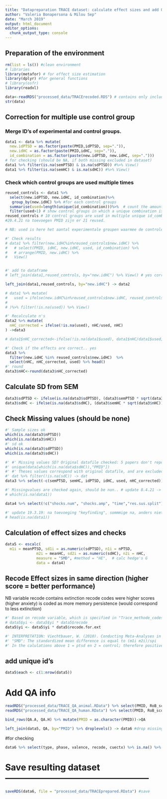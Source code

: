 ```yaml
---
title: "Datapreparation TRACE dataset: calculate effect sizes and add QA scores"
author: "Valeria Bonapersona & Milou Sep"
date: "March 2019"
output: html_document
editor_options: 
  chunk_output_type: console
---
```



## Preparation of the environment
```r
rm(list = ls()) #clean environment
# libraries
library(metafor) # for effect size estimation
library(dplyr) #for general functions
# library(osfr)
library(readxl)
```

```r
data<-readRDS("processed_data/TRACErecoded.RDS") # contains only included, recoded, data 
str(data)
```

## Correction for multiple use control group

### Merge ID's of experimental and control groups.
```r
data1 <- data %>% mutate(
  new.idPTSD = as.factor(paste(PMID,idPTSD, sep=".")),
  new.idHC = as.factor(paste(PMID,idHC, sep=".")),
  id_combination = as.factor(paste(new.idPTSD, new.idHC, sep=".")))
# for checking (should be NA, if both missing excluded in dataset)
data1 %>% filter(is.na(semPTSD) & is.na(sdPTSD)) #%>% View()
data1 %>% filter(is.na(semHC) & is.na(sdHC)) #%>% View()
```

### Check which control groups are used multiple times
```r
reused_controls <- data1 %>%
  select(new.idPTSD, new.idHC, id_combination)%>%
   group_by(new.idHC) %>% #for each control groups
  summarise(used=length(unique(id_combination)))%>%  # count the amount of unique id combinations
  filter(used>1) # show control groups in which a unique combination is precent more than once
reused_controls # 10 control groups are used in multiple unique id_combinations # 18.3.19 11 control grousp used multiple times # 8.4.21 66 are reused
#20.4.21 na toevoegen PMID zijn er 21 reused.

# NB: used is here het aantal experimentale groupen waarmee de controle group vergeleken is.. (niet het aantal measures oid, dus vergeleken met 1 exp group, op 10 maten, used =1)

#' Check results
# data1 %>% filter(new.idHC%in%reused_controls$new.idHC) %>% 
#   # select(PMID, idHC, new.idHC, used, id_combination) %>% 
#   # arrange(PMID, new.idHC) %>% 
#   View()


#' add to dataframe
# left_join(data1,reused_controls, by="new.idHC") %>% View() # yes correct (old code was not)

left_join(data1,reused_controls, by="new.idHC") -> data2

# data1 %>% mutate(
#   used = ifelse(new.idHC%in%reused_controls$new.idHC, reused_controls$used, NA )
#   
# )%>% filter(!is.na(used)) %>% View()

#' Recalculate n's
data2 %>% mutate(
  nHC_corrected = ifelse(!is.na(used), nHC/used, nHC)
) ->data3

# data1$nHC_corrected<-ifelse(!is.na(data1$used), data1$nHC/data1$used, data1$nHC)

#' Check if the effects are correct.. yes
data3 %>% 
  filter(new.idHC %in% reused_controls$new.idHC)  %>% 
  select(nHC, nHC_corrected, used) %>% head()
#' round
data3$nHC<-round(data3$nHC_corrected)
```


## Calculate SD from SEM
```r
data3$sdPTSD <- ifelse(is.na(data3$sdPTSD), (data3$semPTSD * sqrt(data3$nPTSD)), data3$sdPTSD)
data3$sdHC <- ifelse(is.na(data3$sdHC), (data3$semHC * sqrt(data3$nHC)), data3$sdHC)
``` 

## Check Missing values (should be none)
```r
#' Sample sizes ok
which(is.na(data3$nPTSD))
which(is.na(data3$nHC))
#' sd ok
which(is.na(data3$sdPTSD))
which(is.na(data3$sdHC))

#' #' Missing values SD? Original datafile checked: 5 papers don't report sem or sd: PMID: 7654154, 8731522, 9821567, 17392739, 27297027
#' unique(data[which(is.na(data$sdHC)),"PMID"]) 
#' #' Theses values correspond with original datafile, and are excluded from further analysis
#' dat %>% filter(!is.na(sdC)) -> dat
data3 %>% select(-c(semPTSD, semHC, idPTSD, idHC, used, nHC_corrected)) -> data4 # Remove unnecessary columns

#' Missingvalues are checked again, should be non.. # update 8.4.21 -> there are missings.. as shock, time res.sus split are still in data
# which(is.na(data1)) 

data4 %>% select(!c("shocks.num", "shocks.amp", "time","res.sus.split")) %>% filter(!(is.na(.))) %>% nrow() # is idem als total  (=1643)

#' update 19.3.19: na toevoeging "keyfinding", sommmige na, anders niet.
# head(is.na(data1)) 
```

## Calculation of effect sizes and checks
```r
data5 <- escalc(
  m1i = meanPTSD, sd1i = as.numeric(sdPTSD), n1i = nPTSD, 
              m2i = meanHC, sd2i = as.numeric(sdHC), n2i = nHC, 
              measure = "SMD", #method = "HE",  # calc hedge's G
              data = data4)
```

## Recode Effect sizes in same direction (higher score = better performance)
NB variable recode contains extinction recode codes were higher scores (higher anxiety) is coded as more memory persistence (would correspond to less extinction)

```r
#' Based on recode variable, which is specified in "Trace_methode_codes.csv"
# data5$yi <- data5$yi * data5$recode
data5$yi <- data5$yi * data5$recode.for.ext

#' INTERPRETATION: Viechtbauer, W. (2010). Conducting Meta-Analyses in R with the metafor Package. Journal of Statistical Software, 1–48. Page 7
#' "SMD": The standardized mean difference is equal to (m1i m2i)/spi
#' In the calulations above 1 = ptsd en 2 = control; therefore positive effect size = PTSD more, negative effectsize is HC more 

```

## add unique id's
```r
data5$each <- c(1:nrow(data5)) 
```

# Add QA info
```r
readRDS("processed_data/TRACE_QA_animal.RData") %>% select(PMID, RoB_score)->QA.A
readRDS("processed_data/TRACE_QA_human.RData") %>% select(PMID, RoB_score)->QA.H

bind_rows(QA.A, QA.H) %>% mutate(PMID = as.character(PMID))->QA

left_join(data5, QA, by="PMID") %>% droplevels() -> data6 #drop missing levels & Remove 'unique id combination' variable (not needed anymore)
```

#for checking
```r
data6 %>% select(type, phase, valence, recode, cuectx) %>% is.na() %>% any() # must be false (if method codes are added correctly)
```

# Save resulting dataset --------------------------------------------------
```r
saveRDS(data6, file = "processed_data/TRACEprepared.RData") #save
```
